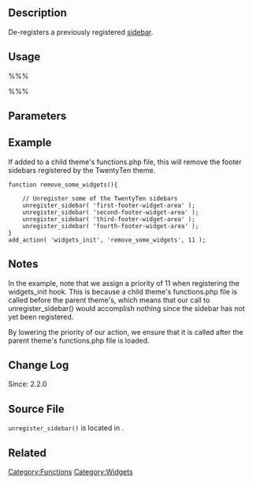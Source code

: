 {{Languages|
{{en|Function Reference/unregister sidebar}}
{{ja|関数リファレンス/unregister sidebar}}
}}

== Description ==

De-registers a previously registered [[Sidebars|sidebar]].

== Usage ==

%%% <?php unregister_sidebar( $id ); ?> %%%

== Parameters ==

{{Parameter|$id|string|The ID of the sidebar when it was added.}}

== Example ==

If added to a child theme's functions.php file, this will remove the footer sidebars registered by the TwentyTen theme.

<pre>
function remove_some_widgets(){

	// Unregister some of the TwentyTen sidebars
	unregister_sidebar( 'first-footer-widget-area' );
	unregister_sidebar( 'second-footer-widget-area' );
	unregister_sidebar( 'third-footer-widget-area' );
	unregister_sidebar( 'fourth-footer-widget-area' );
}
add_action( 'widgets_init', 'remove_some_widgets', 11 );
</pre>

== Notes ==

In the example, note that we assign a priority of 11 when registering the widgets_init hook. This is because a child theme's functions.php file is called before the parent theme's, which means that our call to unregister_sidebar() would accomplish nothing since the sidebar has not yet been registered.

By lowering the priority of our action, we ensure that it is called after the parent theme's functions.php file is loaded.

== Change Log ==

Since: 2.2.0

== Source File ==

<tt>unregister_sidebar()</tt> is located in {{Trac|wp-includes/widgets.php}}.

== Related ==

{{Sidebar Tags}}

{{Tag Footer}}

[[Category:Functions]]
[[Category:Widgets]]